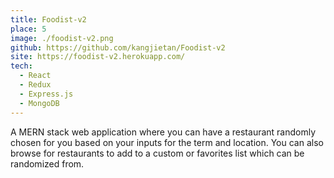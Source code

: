 ```yaml
---
title: Foodist-v2
place: 5
image: ./foodist-v2.png
github: https://github.com/kangjietan/Foodist-v2
site: https://foodist-v2.herokuapp.com/
tech:
  - React
  - Redux
  - Express.js
  - MongoDB
---
```


A MERN stack web application where you can have a restaurant randomly chosen for you based on your inputs for the term and location. You can also browse for restaurants to add to a custom or favorites list which can be randomized from.
